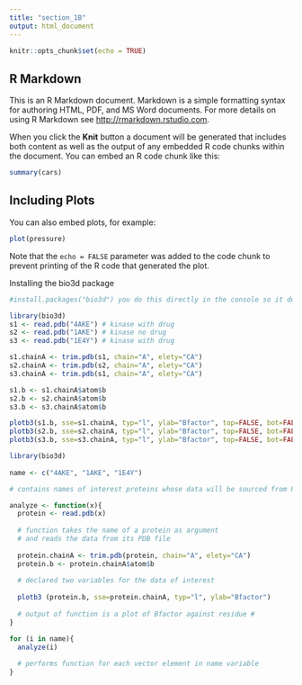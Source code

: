 ```yaml
---
title: "section_1B"
output: html_document
---
```


```r
knitr::opts_chunk$set(echo = TRUE)
```

## R Markdown

This is an R Markdown document. Markdown is a simple formatting syntax for authoring HTML, PDF, and MS Word documents. For more details on using R Markdown see <http://rmarkdown.rstudio.com>.

When you click the **Knit** button a document will be generated that includes both content as well as the output of any embedded R code chunks within the document. You can embed an R code chunk like this:

```r
summary(cars)
```

## Including Plots

You can also embed plots, for example:

```r
plot(pressure)
```

Note that the `echo = FALSE` parameter was added to the code chunk to prevent printing of the R code that generated the plot.

Installing the bio3d package
```r
#install.packages("bio3d") you do this directly in the console so it doesn't re-install every run
```

```r
library(bio3d)
s1 <- read.pdb("4AKE") # kinase with drug
s2 <- read.pdb("1AKE") # kinase no drug
s3 <- read.pdb("1E4Y") # kinase with drug

s1.chainA <- trim.pdb(s1, chain="A", elety="CA")
s2.chainA <- trim.pdb(s2, chain="A", elety="CA")
s3.chainA <- trim.pdb(s1, chain="A", elety="CA")

s1.b <- s1.chainA$atom$b
s2.b <- s2.chainA$atom$b
s3.b <- s3.chainA$atom$b

plotb3(s1.b, sse=s1.chainA, typ="l", ylab="Bfactor", top=FALSE, bot=FALSE)
plotb3(s2.b, sse=s2.chainA, typ="l", ylab="Bfactor", top=FALSE, bot=FALSE)
plotb3(s3.b, sse=s3.chainA, typ="l", ylab="Bfactor", top=FALSE, bot=FALSE)

```

```r
library(bio3d) 
 
name <- c("4AKE", "1AKE", "1E4Y") 

# contains names of interest proteins whose data will be sourced from PDB

analyze <- function(x){ 
  protein <- read.pdb(x) 
  
  # function takes the name of a protein as argument 
  # and reads the data from its PDB file
  
  protein.chainA <- trim.pdb(protein, chain="A", elety="CA")
  protein.b <- protein.chainA$atom$b
  
  # declared two variables for the data of interest 
  
  plotb3 (protein.b, sse=protein.chainA, typ="l", ylab="Bfactor")
  
  # output of function is a plot of Bfactor against residue #
}

for (i in name){
  analyze(i)
  
  # performs function for each vector element in name variable 
}
```


